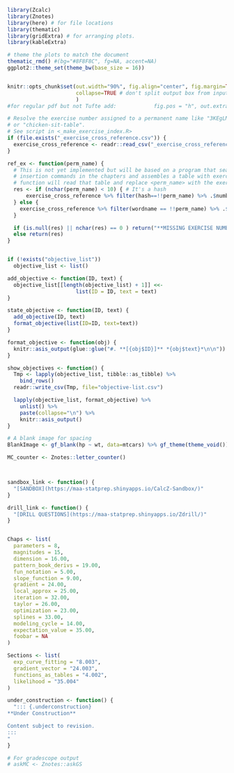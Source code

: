 



```r
library(Zcalc) 
library(Znotes)
library(here) # for file locations
library(thematic)
library(gridExtra) # for arranging plots.
library(kableExtra)

# theme the plots to match the document
thematic_rmd() #(bg="#8F8F8C", fg=NA, accent=NA)
ggplot2::theme_set(theme_bw(base_size = 16))


knitr::opts_chunk$set(out.width="90%", fig.align="center", fig.margin=TRUE,
                      collapse=TRUE # don't split output box from input.
                      )
#for regular pdf but not Tufte add:            fig.pos = "h", out.extra = "")

# Resolve the exercise number assigned to a permanent name like "3KEgLM"
# or "chicken-sit-table".
# See script in <_make_exercise_index.R>
if (file.exists("_exercise_cross_reference.csv")) {
  exercise_cross_reference <- readr::read_csv("_exercise_cross_reference.csv")
}

ref_ex <- function(perm_name) {
  # This is not yet implemented but will be based on a program that searches through all the
  # insertion commands in the chapters and assembles a table with exercise number, perm name, word-name. This
  # function will read that table and replace <perm_name> with the exercise number.
  res <- if (nchar(perm_name) < 10) { # It's a hash
      exercise_cross_reference %>% filter(hash==!!perm_name) %>% .$number
  } else {
    exercise_cross_reference %>% filter(wordname == !!perm_name) %>% .$number
  }

  if (is.null(res) || nchar(res) == 0 ) return("**MISSING EXERCISE NUMBER**")
  else return(res)
}


if (!exists("objective_list"))
  objective_list <- list()

add_objective <- function(ID, text) {
  objective_list[[length(objective_list) + 1]] <<-
                      list(ID = ID, text = text)
}

state_objective <- function(ID, text) {
  add_objective(ID, text)
  format_objective(list(ID=ID, text=text))
}

format_objective <- function(obj) {
  knitr::asis_output(glue::glue("#. **[{obj$ID}]** *{obj$text}*\n\n"))
}

show_objectives <- function() {
  Tmp <- lapply(objective_list, tibble::as_tibble) %>%
    bind_rows()
  readr::write_csv(Tmp, file="objective-list.csv")

  lapply(objective_list, format_objective) %>%
    unlist() %>%
    paste(collapse="\n") %>%
    knitr::asis_output()
}

# A blank image for spacing
BlankImage <- gf_blank(hp ~ wt, data=mtcars) %>% gf_theme(theme_void())

MC_counter <- Znotes::letter_counter()



sandbox_link <- function() {
  "[SANDBOX](https://maa-statprep.shinyapps.io/CalcZ-Sandbox/)"
}

drill_link <- function() {
  "[DRILL QUESTIONS](https://maa-statprep.shinyapps.io/Zdrill/)"
}


Chaps <- list(
  parameters = 8,
  magnitudes = 15,
  dimension = 16.00,
  pattern_book_derivs = 19.00,
  fun_notation = 5.00,
  slope_function = 9.00,
  gradient = 24.00,
  local_approx = 25.00,
  iteration = 32.00,
  taylor = 26.00,
  optimization = 23.00,
  splines = 33.00,
  modeling_cycle = 14.00,
  expectation_value = 35.00,
  foobar = NA
)

Sections <- list(
  exp_curve_fitting = "8.003",
  gradient_vector = "24.003",
  functions_as_tables = "4.002",
  likelihood = "35.004"
)

under_construction <- function() {
  "::: {.underconstruction}
**Under Construction**

Content subject to revision.
:::
"
}

# For gradescope output
# askMC <- Znotes::askGS
```